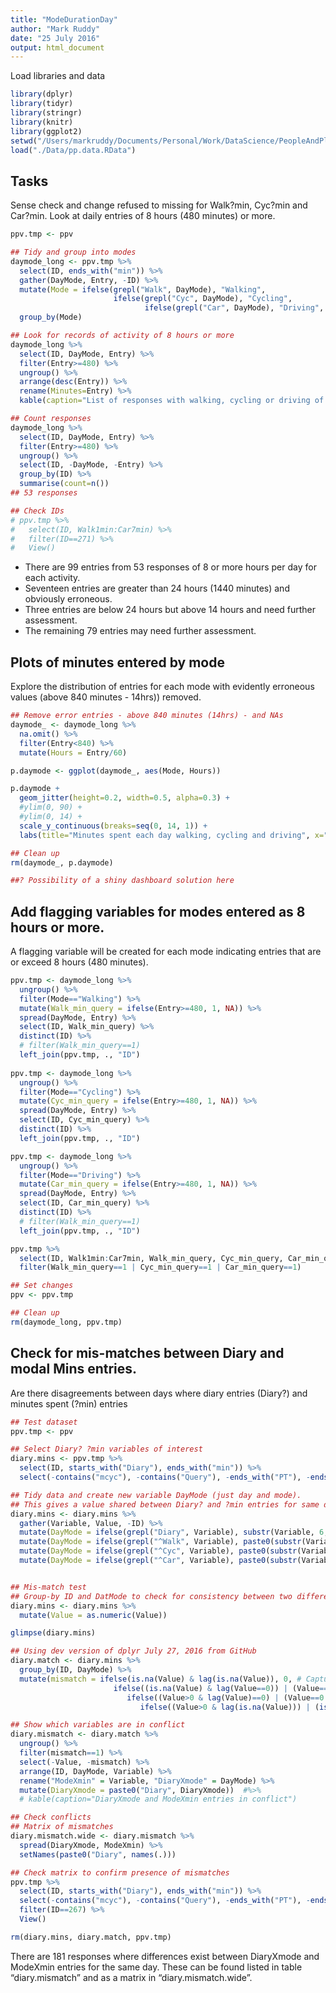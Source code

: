 ```yaml
---
title: "ModeDurationDay"
author: "Mark Ruddy"
date: "25 July 2016"
output: html_document
---
```


Load libraries and data
```r
library(dplyr)
library(tidyr)
library(stringr)
library(knitr)
library(ggplot2)
setwd("/Users/markruddy/Documents/Personal/Work/DataScience/PeopleAndPlaces/")
load("./Data/pp.data.RData")
```


## Tasks

Sense check and change refused to missing for Walk?min, Cyc?min and Car?min.
Look at daily entries of 8 hours (480 minutes) or more.

```r

ppv.tmp <- ppv

## Tidy and group into modes
daymode_long <- ppv.tmp %>%
  select(ID, ends_with("min")) %>%
  gather(DayMode, Entry, -ID) %>%
  mutate(Mode = ifelse(grepl("Walk", DayMode), "Walking",
                       ifelse(grepl("Cyc", DayMode), "Cycling",
                              ifelse(grepl("Car", DayMode), "Driving", NA)))) %>%
  group_by(Mode)

## Look for records of activity of 8 hours or more
daymode_long %>% 
  select(ID, DayMode, Entry) %>%
  filter(Entry>=480) %>%
  ungroup() %>%
  arrange(desc(Entry)) %>%
  rename(Minutes=Entry) %>%
  kable(caption="List of responses with walking, cycling or driving of 8+ hours in a day")

## Count responses
daymode_long %>% 
  select(ID, DayMode, Entry) %>%
  filter(Entry>=480) %>%
  ungroup() %>%
  select(ID, -DayMode, -Entry) %>%
  group_by(ID) %>%
  summarise(count=n())
## 53 responses

## Check IDs
# ppv.tmp %>%
#   select(ID, Walk1min:Car7min) %>%
#   filter(ID==271) %>%
#   View()
```

* There are 99 entries from 53 responses of 8 or more hours per day for each activity.
* Seventeen entries are greater than 24 hours (1440 minutes) and obviously erroneous.
* Three entries are below 24 hours but above 14 hours and need further assessment.
* The remaining 79 entries may need further assessment.


## Plots of minutes entered by mode
Explore the distribution of entries for each mode with evidently erroneous values (above 840 minutes - 14hrs)) removed.
```r
## Remove error entries - above 840 minutes (14hrs) - and NAs
daymode_ <- daymode_long %>%
  na.omit() %>%
  filter(Entry<840) %>%
  mutate(Hours = Entry/60)

p.daymode <- ggplot(daymode_, aes(Mode, Hours))

p.daymode + 
  geom_jitter(height=0.2, width=0.5, alpha=0.3) + 
  #ylim(0, 90) +
  #ylim(0, 14) +
  scale_y_continuous(breaks=seq(0, 14, 1)) +
  labs(title="Minutes spent each day walking, cycling and driving", x="Mode", y="Hours")

## Clean up
rm(daymode_, p.daymode)

##? Possibility of a shiny dashboard solution here
```


## Add flagging variables for modes entered as 8 hours or more.

A flagging variable will be created for each mode indicating entries that are or exceed 8 hours (480 minutes).

```r

ppv.tmp <- daymode_long %>%
  ungroup() %>%
  filter(Mode=="Walking") %>%
  mutate(Walk_min_query = ifelse(Entry>=480, 1, NA)) %>%
  spread(DayMode, Entry) %>%
  select(ID, Walk_min_query) %>%
  distinct(ID) %>%
  # filter(Walk_min_query==1)
  left_join(ppv.tmp, ., "ID")
  
ppv.tmp <- daymode_long %>%
  ungroup() %>%
  filter(Mode=="Cycling") %>%
  mutate(Cyc_min_query = ifelse(Entry>=480, 1, NA)) %>%
  spread(DayMode, Entry) %>%
  select(ID, Cyc_min_query) %>%
  distinct(ID) %>%
  left_join(ppv.tmp, ., "ID")

ppv.tmp <- daymode_long %>%
  ungroup() %>%
  filter(Mode=="Driving") %>%
  mutate(Car_min_query = ifelse(Entry>=480, 1, NA)) %>%
  spread(DayMode, Entry) %>%
  select(ID, Car_min_query) %>%
  distinct(ID) %>%
  # filter(Walk_min_query==1)
  left_join(ppv.tmp, ., "ID")

ppv.tmp %>%
  select(ID, Walk1min:Car7min, Walk_min_query, Cyc_min_query, Car_min_query) %>%
  filter(Walk_min_query==1 | Cyc_min_query==1 | Car_min_query==1)

## Set changes
ppv <- ppv.tmp

## Clean up
rm(daymode_long, ppv.tmp)
```

## Check for mis-matches between Diary and modal Mins entries.
Are there disagreements between days where diary entries (Diary?) and minutes spent (?min) entries

```r
## Test dataset
ppv.tmp <- ppv

## Select Diary? ?min variables of interest
diary.mins <- ppv.tmp %>%
  select(ID, starts_with("Diary"), ends_with("min")) %>%
  select(-contains("mcyc"), -contains("Query"), -ends_with("PT"), -ends_with("taxi"), -ends_with("unsure"), -ends_with("none"), -ends_with("ref")) #%>% glimpse()

## Tidy data and create new variable DayMode (just day and mode).
## This gives a value shared between Diary? and ?min entries for same day in a response that can be grouped-by later in mis-match test
diary.mins <- diary.mins %>%
  gather(Variable, Value, -ID) %>%
  mutate(DayMode = ifelse(grepl("Diary", Variable), substr(Variable, 6, nchar(Variable)), NA)) %>%
  mutate(DayMode = ifelse(grepl("^Walk", Variable), paste0(substr(Variable, 5, 5), "walk"), DayMode)) %>%
  mutate(DayMode = ifelse(grepl("^Cyc", Variable), paste0(substr(Variable, 4, 4), "cyc"), DayMode)) %>%
  mutate(DayMode = ifelse(grepl("^Car", Variable), paste0(substr(Variable, 4, 4), "car"), DayMode))


## Mis-match test
## Group-by ID and DatMode to check for consistency between two different entries for same day.
diary.mins <- diary.mins %>%
  mutate(Value = as.numeric(Value))

glimpse(diary.mins)

## Using dev version of dplyr July 27, 2016 from GitHub
diary.match <- diary.mins %>%
  group_by(ID, DayMode) %>%
  mutate(mismatch = ifelse(is.na(Value) & lag(is.na(Value)), 0, # Capture both NA
                       ifelse((is.na(Value) & lag(Value==0)) | (Value==0 & lag(is.na(Value))), 0, 
                          ifelse((Value>0 & lag(Value)==0) | (Value==0 & lag(Value)>0), 1, 
                             ifelse((Value>0 & lag(is.na(Value))) | (is.na(Value) & lag(Value>0)), 1, 0))))) #%>% View()

## Show which variables are in conflict
diary.mismatch <- diary.match %>% 
  ungroup() %>%
  filter(mismatch==1) %>%
  select(-Value, -mismatch) %>%
  arrange(ID, DayMode, Variable) %>%
  rename("ModeXmin" = Variable, "DiaryXmode" = DayMode) %>%
  mutate(DiaryXmode = paste0("Diary", DiaryXmode))  #%>%
  # kable(caption="DiaryXmode and ModeXmin entries in conflict")

## Check conflicts
## Matrix of mismatches
diary.mismatch.wide <- diary.mismatch %>%
  spread(DiaryXmode, ModeXmin) %>%
  setNames(paste0("Diary", names(.)))

## Check matrix to confirm presence of mismatches
ppv.tmp %>%
  select(ID, starts_with("Diary"), ends_with("min")) %>%
  select(-contains("mcyc"), -contains("Query"), -ends_with("PT"), -ends_with("taxi"), -ends_with("unsure"), -ends_with("none"), -ends_with("ref")) %>%
  filter(ID==267) %>%
  View()

rm(diary.mins, diary.match, ppv.tmp)
```
There are 181 responses where differences exist between DiaryXmode and ModeXmin entries for the same day. These can be found listed in table "diary.mismatch" and as a matrix in "diary.mismatch.wide".















